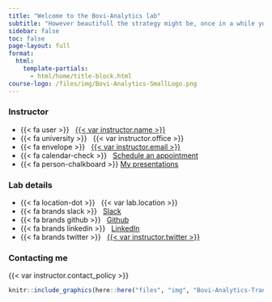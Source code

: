 ```yaml
---
title: "Welcome to the Bovi-Analytics lab"
subtitle: "However beautifull the strategy might be, once in a while you should look at the data"
sidebar: false
toc: false
page-layout: full
format:
  html:
    template-partials:
      - html/home/title-block.html
course-logo: /files/img/Bovi-Analytics-SmallLogo.png
---
```


::: home
::: {.grid .course-details}
::: {.g-col-12 .g-col-sm-6 .g-col-md-4}
### Instructor

-   {{< fa user >}}   [{{< var instructor.name >}}]({{< var instructor.url >}})
-   {{< fa university >}}   {{< var instructor.office >}}
-   {{< fa envelope >}}   <a href="mailto:{{< var instructor.email >}}">{{< var instructor.email >}}</a>
-   {{< fa calendar-check >}}   [Schedule an appointment]({{< var instructor.appointment_url >}})
-   {{< fa person-chalkboard >}} [My presentations](https://bovi-analytics.com/researchers/miel-hostens.html#contributions-to-congresses-symposia-and-workshops)
:::

::: {.g-col-12 .g-col-sm-6 .g-col-md-4}
### Lab details

-   {{< fa location-dot >}}   {{< var lab.location >}}
-   {{< fa brands slack >}}   [Slack]({{< var lab.slack >}})
-   {{< fa brands github >}}   [Github]({{< var lab.github >}})
-   {{< fa brands linkedin >}}   [LinkedIn]({{< var lab.linkedin >}})
-   {{< fa brands twitter >}}   [{{< var instructor.twitter >}}](https://www.twitter.com/{{< var instructor.twitter >}})
:::

::: {.g-col-12 .g-col-md-4 .contact-policy}
### Contacting me

{{< var instructor.contact_policy >}}
:::
:::

```r
knitr::include_graphics(here::here("files", "img", "Bovi-Analytics-Transparent.png"), error = FALSE)
```
:::
